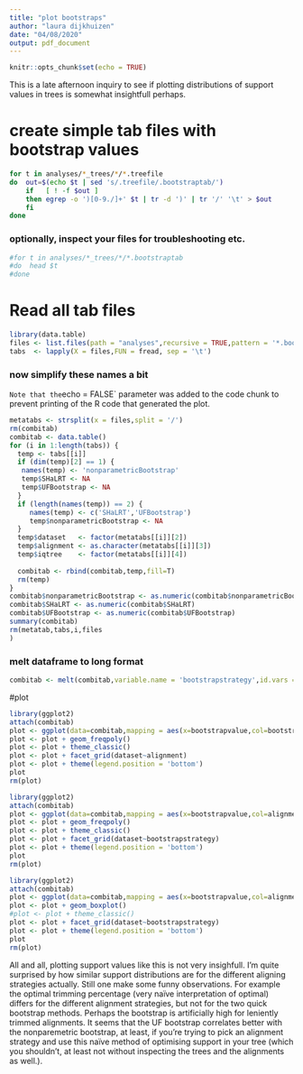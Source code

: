 ```yaml
---
title: "plot bootstraps"
author: "laura dijkhuizen"
date: "04/08/2020"
output: pdf_document
---
```


```r
knitr::opts_chunk$set(echo = TRUE)
```

This is a late afternoon inquiry to see if plotting distributions of support values in trees is somewhat insightfull perhaps.

# create simple tab files with bootstrap values
```bash
for t in analyses/*_trees/*/*.treefile
do  out=$(echo $t | sed 's/.treefile/.bootstraptab/')
    if   [ ! -f $out ]
    then egrep -o ')[0-9./]+' $t | tr -d ')' | tr '/' '\t' > $out
    fi
done
```

### optionally, inspect your files for troubleshooting etc.
```bash
#for t in analyses/*_trees/*/*.bootstraptab
#do  head $t
#done
```


# Read all tab files
```r
library(data.table)
files <- list.files(path = "analyses",recursive = TRUE,pattern = '*.bootstraptab',full.names = TRUE)
tabs  <- lapply(X = files,FUN = fread, sep = '\t')
```
### now simplify these names a bit
`
Note that the `echo = FALSE` parameter was added to the code chunk to prevent printing of the R code that generated the plot.
```r
metatabs <- strsplit(x = files,split = '/')
rm(combitab)
combitab <- data.table()
for (i in 1:length(tabs)) {
  temp <- tabs[[i]]
  if (dim(temp)[2] == 1) {
   names(temp) <- 'nonparametricBootstrap'
   temp$SHaLRT <- NA
   temp$UFBootstrap <- NA
  } 
  if (length(names(temp)) == 2) {
     names(temp) <- c('SHaLRT','UFBootstrap')  
     temp$nonparametricBootstrap <- NA
  }
  temp$dataset   <- factor(metatabs[[i]][2])
  temp$alignment <- as.character(metatabs[[i]][3])
  temp$iqtree    <- factor(metatabs[[i]][4])
  
  combitab <- rbind(combitab,temp,fill=T)
  rm(temp)
} 
combitab$nonparametricBootstrap <- as.numeric(combitab$nonparametricBootstrap)
combitab$SHaLRT <- as.numeric(combitab$SHaLRT)
combitab$UFBootstrap <- as.numeric(combitab$UFBootstrap)
summary(combitab)
rm(metatab,tabs,i,files
)
```

### melt dataframe to long format
```r
combitab <- melt(combitab,variable.name = 'bootstrapstrategy',id.vars = c('dataset','alignment','iqtree'),value.name = 'bootstrapvalue')
```


#plot 

```r
library(ggplot2)
attach(combitab)
plot <- ggplot(data=combitab,mapping = aes(x=bootstrapvalue,col=bootstrapstrategy))
plot <- plot + geom_freqpoly()
plot <- plot + theme_classic()
plot <- plot + facet_grid(dataset~alignment)
plot <- plot + theme(legend.position = 'bottom')
plot
rm(plot)
```

```r
library(ggplot2)
attach(combitab)
plot <- ggplot(data=combitab,mapping = aes(x=bootstrapvalue,col=alignment))
plot <- plot + geom_freqpoly()
plot <- plot + theme_classic()
plot <- plot + facet_grid(dataset~bootstrapstrategy)
plot <- plot + theme(legend.position = 'bottom')
plot
rm(plot)
```

```r
library(ggplot2)
attach(combitab)
plot <- ggplot(data=combitab,mapping = aes(x=bootstrapvalue,col=alignment))
plot <- plot + geom_boxplot()
#plot <- plot + theme_classic()
plot <- plot + facet_grid(dataset~bootstrapstrategy)
plot <- plot + theme(legend.position = 'bottom')
plot
rm(plot)
```

All and all, plotting support values like this is not very insighfull. 
I'm quite surprised by how similar support distributions are for the different aligning strategies actually.
Still one make some funny observations. For example the optimal trimming percentage (very naïve interpretation of optimal) differs for the different alignment strategies, but not for the two quick bootstrap methods.
Perhaps the bootstrap is artificially high for leniently trimmed alignments. 
It seems that the UF bootstrap correlates better with the nonparemetric bootstrap, at least, if you're trying to pick an alignment strategy and use this naïve method of optimising support in your tree (which you shouldn't, at least not without inspecting the trees and the alignments as well.).





